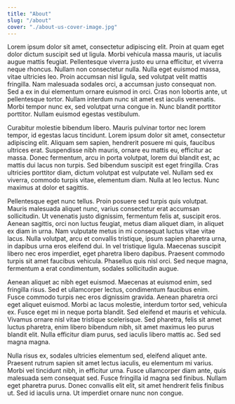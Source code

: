 ```yaml
---
title: "About"
slug: "/about"
cover: "./about-us-cover-image.jpg"
---
```


Lorem ipsum dolor sit amet, consectetur adipiscing elit. Proin at quam eget dolor dictum suscipit sed ut ligula. Morbi vehicula massa mauris, ut iaculis augue mattis feugiat. Pellentesque viverra justo eu urna efficitur, et viverra neque rhoncus. Nullam non consectetur nulla. Nulla eget euismod massa, vitae ultricies leo. Proin accumsan nisl ligula, sed volutpat velit mattis fringilla. Nam malesuada sodales orci, a accumsan justo consequat non. Sed a ex in dui elementum ornare euismod in orci. Cras non lobortis ante, ut pellentesque tortor. Nullam interdum nunc sit amet est iaculis venenatis. Morbi tempor nunc ex, sed volutpat urna congue in. Nunc blandit porttitor porttitor. Nullam euismod egestas vestibulum.

Curabitur molestie bibendum libero. Mauris pulvinar tortor nec lorem tempor, id egestas lacus tincidunt. Lorem ipsum dolor sit amet, consectetur adipiscing elit. Aliquam sem sapien, hendrerit posuere mi quis, faucibus ultrices erat. Suspendisse nibh mauris, ornare eu mattis eu, efficitur ac massa. Donec fermentum, arcu in porta volutpat, lorem dui blandit est, ac mattis dui lacus non turpis. Sed bibendum suscipit est eget fringilla. Cras ultricies porttitor diam, dictum volutpat est vulputate vel. Nullam sed ex viverra, commodo turpis vitae, elementum diam. Nulla at leo lectus. Nunc maximus at dolor et sagittis.

Pellentesque eget nunc tellus. Proin posuere sed turpis quis volutpat. Mauris malesuada aliquet nunc, varius consectetur erat accumsan sollicitudin. Ut venenatis justo dignissim, fermentum felis at, suscipit eros. Aenean sagittis, orci non luctus feugiat, metus diam aliquet diam, in aliquet ex diam in urna. Nam vulputate metus in mi consequat luctus vitae vitae lacus. Nulla volutpat, arcu et convallis tristique, ipsum sapien pharetra urna, in dapibus urna eros eleifend dui. In vel tristique ligula. Maecenas suscipit libero nec eros imperdiet, eget pharetra libero dapibus. Praesent commodo turpis sit amet faucibus vehicula. Phasellus quis nisl orci. Sed neque magna, fermentum a erat condimentum, sodales sollicitudin augue.

Aenean aliquet ac nibh eget euismod. Maecenas at euismod enim, sed fringilla risus. Sed et ullamcorper lectus, condimentum faucibus enim. Fusce commodo turpis nec eros dignissim gravida. Aenean pharetra orci eget aliquet euismod. Morbi ac lacus molestie, interdum tortor sed, vehicula ex. Fusce eget mi in neque porta blandit. Sed eleifend et mauris et vehicula. Vivamus ornare nisl vitae tristique scelerisque. Sed pharetra, felis sit amet luctus pharetra, enim libero bibendum nibh, sit amet maximus leo purus blandit elit. Nulla efficitur diam purus, sed iaculis libero mattis ac. Sed sed magna magna.

Nulla risus ex, sodales ultricies elementum sed, eleifend aliquet ante. Praesent rutrum sapien sit amet lectus iaculis, eu elementum mi varius. Morbi vel tincidunt nibh, in efficitur urna. Fusce ullamcorper diam ante, quis malesuada sem consequat sed. Fusce fringilla id magna sed finibus. Nullam eget pharetra purus. Donec convallis elit elit, sit amet hendrerit felis finibus ut. Sed id iaculis urna. Ut imperdiet ornare nunc non congue.